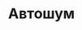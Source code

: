 ---
slug: autoshum
link: /projects/autoshum/
category: 'projects'
title: Автошум
publicData: Sep 11th 2020
pagesCount: 1
pages: 
    - page:
        - image: ../../assets/images/projects/project-210-autoshum/autoshum-0.png
        - title: Главная
sortIdx: 210
---